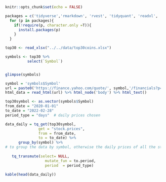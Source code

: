 
```r
knitr::opts_chunk$set(echo = FALSE)
```

```r
packages = c('tidyverse','rmarkdown', 'rvest', 'tidyquant', 'readxl', 'knitr')
  for (p in packages){
    if(!require(p, character.only =T)){
      install.packages(p)
    }
  }
```

```r
top30 <- read_xlsx("../../data/top30coins.xlsx")

symbols <- top30 %>%
          select(`Symbol`)


glimpse(symbols)
```
```r
symbol = 'symbols$Symbol'
url = paste0('https://finance.yahoo.com/quote/', symbol,'/financials?p=', symbol)
html_data = read_html(url) %>% html_node('body') %>% html_text()

```

```r
top30symbol <- as.vector(symbols$Symbol)
from_date = "2020-01-01"
to_date = "2022-02-28"
period_type = "days"  # daily prices chosen

data_daily = tq_get(top30symbol,
               get = "stock.prices",
               from = from_date,
               to = to_date) %>% 
      group_by(symbol) %>%   
# to group the data by symbol, otherwise the daily prices of all the stocks will be       aggregated 
     
   tq_transmute(select= NULL, 
                  mutate_fun = to.period, 
                  period  = period_type)

kable(head(data_daily))

```
